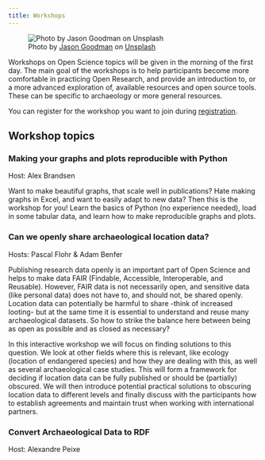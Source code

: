 ```yaml
---
title: Workshops
---
```


![Photo by <a href="https://unsplash.com/@jasongoodman_youxventures?utm_content=creditCopyText&utm_medium=referral&utm_source=unsplash">Jason Goodman</a> on <a href="https://unsplash.com/photos/man-standing-behind-flat-screen-computer-monitor-bzqU01v-G54?utm_content=creditCopyText&utm_medium=referral&utm_source=unsplash">Unsplash</a>](https://images.unsplash.com/photo-1557426272-fc759fdf7a8d?q=80&w=1740&auto=format&fit=crop&ixlib=rb-4.0.3&ixid=M3wxMjA3fDB8MHxwaG90by1wYWdlfHx8fGVufDB8fHx8fA%3D%3D){.crop}

Workshops on Open Science topics will be given in the morning of the first day.
The main goal of the workshops is to help participants become more comfortable
in practicing Open Research, and provide an introduction to, or a more advanced exploration of,
available resources and open source tools. These can be specific to archaeology
or more general resources.

You can register for the workshop you want to join during [registration](registration.qmd).

## Workshop topics

### Making your graphs and plots reproducible with Python

Host: Alex Brandsen

Want to make beautiful graphs, that scale well in publications? Hate making graphs in Excel,
and want to easily adapt to new data? Then this is the workshop for you! Learn the basics of
Python (no experience needed), load in some tabular data, and learn how to make reproducible
graphs and plots.

### Can we openly share archaeological location data?

Hosts: Pascal Flohr & Adam Benfer

Publishing research data openly is an important part of Open Science and helps to make data FAIR (Findable, Accessible, Interoperable, and Reusable). However, FAIR data is not necessarily open, and sensitive data (like personal data) does not have to, and should not, be shared openly. Location data can potentially be harmful to share -think of increased looting- but at the same time it is essential to understand and reuse many archaeological datasets. So how to strike the balance here between being as open as possible and as closed as necessary?  

In this interactive workshop we will focus on finding solutions to this question. We look at other fields where this is relevant, like ecology (location of endangered species) and how they are dealing with this, as well as several archaeological case studies. This will form a framework for deciding if location data can be fully published or should be (partially) obscured. We will then introduce potential practical solutions to obscuring location data to different levels and finally discuss with the participants how to establish agreements and maintain trust when working with international partners.

### Convert Archaeological Data to RDF

Host: Alexandre Peixe
